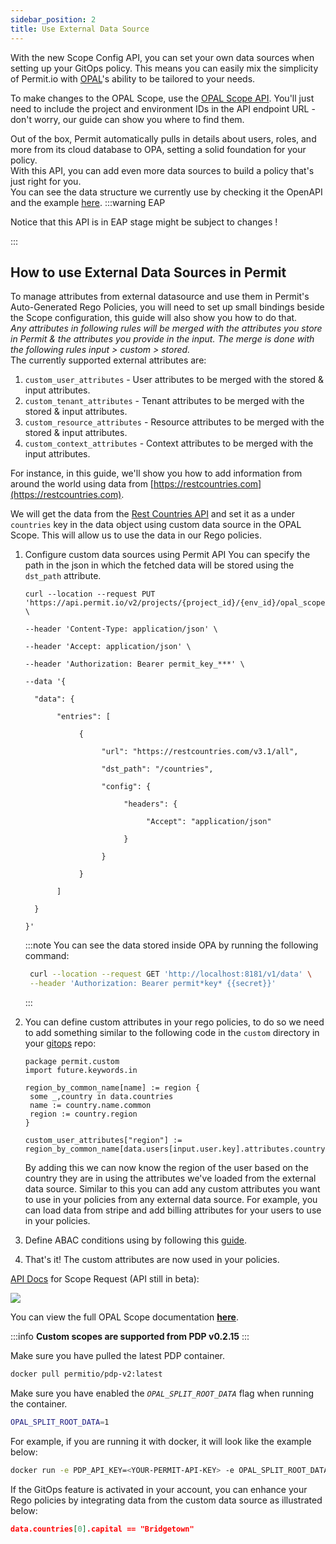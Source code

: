 ```yaml
---
sidebar_position: 2
title: Use External Data Source
---
```


With the new Scope Config API, you can set your own data sources when setting up your GitOps policy. This means you can easily
mix the simplicity of Permit.io with [OPAL](https://docs.opal.ac/getting-started/intro)'s ability to be tailored to your needs.

To make changes to the OPAL Scope, use the
[OPAL Scope API](https://api.permit.io/v2/redoc#tag/Scope-Configurations). You'll just need to include the
project and environment IDs in the API endpoint URL - don't worry, our guide can show you where to find them.

Out of the box, Permit automatically pulls in details about users, roles, and more from its cloud database to OPA,
setting a solid foundation for your policy.<br />
With this API, you can add even more data sources to build a policy
that's just right for you. <br />
You can see the data structure we currently use by checking it the OpenAPI and the example [here](https://api.permit.io/v2/redoc#tag/OPAL-Data-(-EAP-)).
:::warning EAP

Notice that this API is in EAP stage might be subject to changes !

:::


## How to use External Data Sources in Permit

To manage attributes from external datasource and use them in Permit's Auto-Generated Rego Policies, you will need
to set up small bindings beside the Scope configuration, this guide will also show you how to do that.<br/>
*Any attributes in following rules will be merged with the attributes you store in Permit & the attributes you provide in the input.*
*The merge is done with the following rules input > custom > stored.*<br/>
The currently supported external attributes are:<br/>
1. `custom_user_attributes` - User attributes to be merged with the stored & input attributes.
2. `custom_tenant_attributes` - Tenant attributes to be merged with the stored & input attributes.
3. `custom_resource_attributes` - Resource attributes to be merged with the stored & input attributes.
4. `custom_context_attributes` - Context attributes to be merged with the input attributes.

For instance, in this guide, we'll show you how to add information from around the world using data
from [https://restcountries.com](https://restcountries.com).

We will get the data from the [Rest Countries API](https://restcountries.com) and set it as a
under `countries` key in the data object using custom data source in the OPAL Scope.
This will allow us to use the data in our Rego policies.

1. Configure custom data sources using Permit API
    You can specify the path in the json in which the fetched data will be stored using the `dst_path` attribute.

    ```
    curl --location --request PUT 'https://api.permit.io/v2/projects/{project_id}/{env_id}/opal_scope' \

    --header 'Content-Type: application/json' \

    --header 'Accept: application/json' \

    --header 'Authorization: Bearer permit_key_***' \

    --data '{

      "data": {

           "entries": [

                {

                     "url": "https://restcountries.com/v3.1/all",

                     "dst_path": "/countries",

                     "config": {

                          "headers": {

                               "Accept": "application/json"

                          }

                     }

                }

           ]

      }

    }'
    ```

    :::note
    You can see the data stored inside OPA by running the following command:
    ```bash
     curl --location --request GET 'http://localhost:8181/v1/data' \
     --header 'Authorization: Bearer permit*key* {{secret}}'
    ```
    :::

2. You can define custom attributes in your rego policies,
    to do so we need to add something similar to the following code in the `custom` directory in your [gitops](/integrations/gitops/overview) repo:

    ```rego
    package permit.custom
    import future.keywords.in

    region_by_common_name[name] := region {
     some _,country in data.countries
     name := country.name.common
     region := country.region
    }

    custom_user_attributes["region"] := region_by_common_name[data.users[input.user.key].attributes.country]
    ```

    By adding this we can now know the region of the user based on the country they are in using the attributes we've loaded
    from the external data source.
    Similar to this you can add any custom attributes you want to use in your policies from any external data source.
    For example, you can load data from stripe and add billing attributes for your users to use in your policies.
3. Define ABAC conditions using by following this [guide](/how-to/build-policies/abac/building-abac-policy#define-a-user-set).
4. That's it! The custom attributes are now used in your policies.


[API Docs](https://api.permit.io/v2/redoc#tag/Scope-Configurations) for Scope Request (API still in beta):

![](/img/features/projects-and-env/scope-api.png)

You can view the full OPAL Scope documentation **[here](https://docs.opal.ac/getting-started/running-opal/run-opal-server/data-sources)**.

:::info
**Custom scopes are supported from PDP v0.2.15**
:::

Make sure you have pulled the latest PDP container.

```bash
docker pull permitio/pdp-v2:latest
```

Make sure you have enabled the _`OPAL_SPLIT_ROOT_DATA`_ flag when running the container.

```bash
OPAL_SPLIT_ROOT_DATA=1
```

For example, if you are running it with docker, it will look like the example below:

```bash
docker run -e PDP_API_KEY=<YOUR-PERMIT-API-KEY> -e OPAL_SPLIT_ROOT_DATA=1 permitio/pdp-v2:latest
```

If the GitOps feature is activated in your account, you can enhance your Rego policies by integrating data from the custom
data source as illustrated below:

```json
data.countries[0].capital == "Bridgetown"
```
